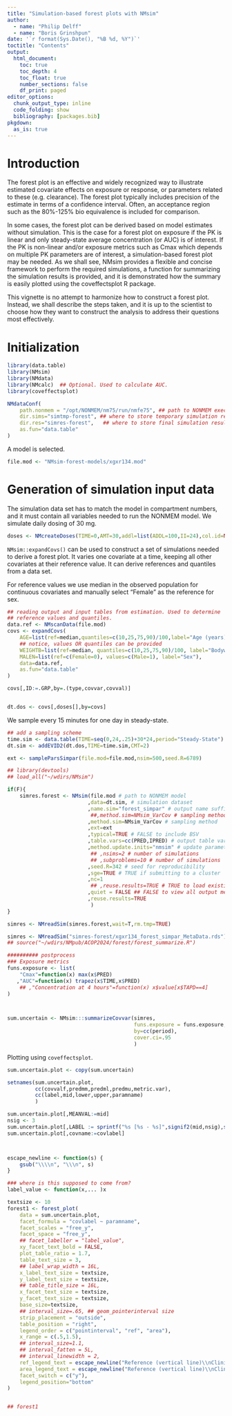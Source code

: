 ```yaml
---
title: "Simulation-based forest plots with NMsim"
author: 
  - name: "Philip Delff"
  - name: "Boris Grinshpun"
date: '`r format(Sys.Date(), "%B %d, %Y")`'
toctitle: "Contents"
output:
  html_document:
    toc: true
    toc_depth: 4
    toc_float: true
    number_sections: false
    df_print: paged
editor_options:
  chunk_output_type: inline
  code_folding: show
  bibliography: [packages.bib]
pkgdown:
  as_is: true
---
```


# Introduction
The forest plot is an effective and widely recognized way to
illustrate estimated covariate effects on exposure or response, or parameters
related to these (e.g. clearance). The forest plot typically includes precision of the estimate in terms of a confidence interval. Often, an acceptance region such as the 80%-125% bio equivalence is included for comparison.

In some cases, the forest plot can be derived based on model estimates
without simulation. This is the case for a forest plot on exposure if
the PK is linear and only steady-state average concentration (or AUC)
is of interest. If the PK is non-linear and/or exposure metrics such
as Cmax which depends on multiple PK parameters are of interest, a
simulation-based forest plot may be needed. As we shall see, NMsim
provides a flexible and concise framework to perform the required
simulations, a function for summarizing the simulation results is
provided, and it is demonstrated how the summary is easily plotted
using the coveffectsplot R package.

This vignette is no attempt to harmonize how to construct a forest
plot. Instead, we shall describe the steps taken, and it is up to the
scientist to choose how they want to construct the analysis to address
their questions most effectively. 

# Initialization

```r
library(data.table)
library(NMsim)
library(NMdata)  
library(NMcalc)  ## Optional. Used to calculate AUC.
library(coveffectsplot)

NMdataConf(
    path.nonmem = "/opt/NONMEM/nm75/run/nmfe75", ## path to NONMEM executable
    dir.sims="simtmp-forest", ## where to store temporary simulation results
    dir.res="simres-forest",   ## where to store final simulation results
    as.fun="data.table"
)

```

A model is selected. 
```r
file.mod <- "NMsim-forest-models/xgxr134.mod"
```


# Generation of simulation input data

The simulation data set has to match the model in compartment numbers, and it must contain all variables needed to run the NONMEM model. We simulate daily dosing of 30 mg. 



```r

doses <- NMcreateDoses(TIME=0,AMT=30,addl=list(ADDL=100,II=24),col.id=NA)

```

`NMsim::expandCovs()` can be used to construct a set of simulations needed to derive a forest plot. It varies one covariate at a time, keeping all other covariates at their reference value. It can derive references and quantiles from a data set.

For reference values we use median in the observed population for continuous covariates and manually select "Female" as the reference for sex.


```r
## reading output and input tables from estimation. Used to determine
## reference values and quantiles.
data.ref <- NMscanData(file.mod)
covs <- expandCovs(
    AGE=list(ref=median,quantiles=c(10,25,75,90)/100,label="Age (years)"),
    ## notice, values OR quantiles can be provided
    WEIGHTB=list(ref=median, quantiles=c(10,25,75,90)/100, label="Bodyweigt (kg)"),
    MALEN=list(ref=c(Female=0), values=c(Male=1), label="Sex"),
    data=data.ref,
    as.fun="data.table"
)

covs[,ID:=.GRP,by=.(type,covvar,covval)]


dt.dos <- covs[,doses[],by=covs]

```

We sample every 15 minutes for one day in steady-state.

```r
## add a sampling scheme
time.sim <- data.table(TIME=seq(0,24,.25)+30*24,period="Steady-State")
dt.sim <- addEVID2(dt.dos,TIME=time.sim,CMT=2)
```

```r
ext <- sampleParsSimpar(file.mod=file.mod,nsim=500,seed.R=6789)

## library(devtools)
## load_all("~/wdirs/NMsim")

if(F){
    simres.forest <- NMsim(file.mod # path to NONMEM model
                          ,data=dt.sim, # simulation dataset
                          ,name.sim="forest_simpar" # output name suffix
                           ##,method.sim=NMsim_VarCov # sampling method
                          ,method.sim=NMsim_VarCov # sampling method
                          ,ext=ext
                          ,typical=TRUE # FALSE to include BSV
                          ,table.vars=cc(PRED,IPRED) # output table variables
                          ,method.update.inits="nmsim" # update parameters from ext
                           ## ,nsims=2 # number of simulations
                           ## ,subproblems=10 # number of simulations
                          ,seed.R=342 # seed for reproducibility
                          ,sge=TRUE # TRUE if submitting to a cluster
                          ,nc=1
                           ## ,reuse.results=TRUE # TRUE to load existing results
                          ,quiet = FALSE ## FALSE to view all output messages
                          ,reuse.results=TRUE
                           )
}

simres <- NMreadSim(simres.forest,wait=T,rm.tmp=TRUE)

```

```r
simres <- NMreadSim("simres-forest/xgxr134_forest_simpar_MetaData.rds")
## source("~/wdirs/NMpub/ACOP2024/forest/forest_summarize.R")

########## postprocess
### Exposure metrics
funs.exposure <- list(
    "Cmax"=function(x) max(x$PRED)
   ,"AUC"=function(x) trapez(x$TIME,x$PRED)
    ## ,"Concentration at 4 hours"=function(x) x$value[x$TAPD==4]
)



sum.uncertain <- NMsim:::summarizeCovvar(simres,
                                         funs.exposure = funs.exposure,
                                         by=cc(period),
                                         cover.ci=.95
                                         )

```

Plotting using `coveffectsplot`.

```r

sum.uncertain.plot <- copy(sum.uncertain)

setnames(sum.uncertain.plot,
         cc(covvalf,predmm,predml,predmu,metric.var),
         cc(label,mid,lower,upper,paramname)
         )

sum.uncertain.plot[,MEANVAL:=mid]
nsig <- 3
sum.uncertain.plot[,LABEL := sprintf("%s [%s - %s]",signif2(mid,nsig),signif2(lower,nsig),signif2(upper,nsig))]
sum.uncertain.plot[,covname:=covlabel]



escape_newline <- function(s) {
    gsub("\\\\n", "\\\n", s)
}

### where is this supposed to come from?
label_value <- function(x,... )x

textsize <- 10
forest1 <- forest_plot(
    data = sum.uncertain.plot,
    facet_formula = "covlabel ~ paramname", 
    facet_scales = "free_y",
    facet_space = "free_y",
    ## facet_labeller = "label_value",
    xy_facet_text_bold = FALSE, 
    plot_table_ratio = 1.7, 
    table_text_size = 3,
    ## label_wrap_width = 16L,
    x_label_text_size = textsize,
    y_label_text_size = textsize, 
    ## table_title_size = 16L,
    x_facet_text_size = textsize, 
    y_facet_text_size = textsize,
    base_size=textsize,
    ## interval_size=.65, ## geom_pointerinterval size
    strip_placement = "outside",
    table_position = "right",
    legend_order = c("pointinterval", "ref", "area"),
    x_range = c(.5,1.5),
    ## interval_size=1.1,
    ## interval_fatten = 5L,
    ## interval_linewidth = 2,
    ref_legend_text = escape_newline("Reference (vertical line)\\nClinically relevant limits 0.8-1.25 (colored area)"),
    area_legend_text = escape_newline("Reference (vertical line)\\nClinically relevant limits 0.8-1.25 (colored area)"),
    facet_switch = c("y"),
    legend_position="bottom"
)


## forest1


```
